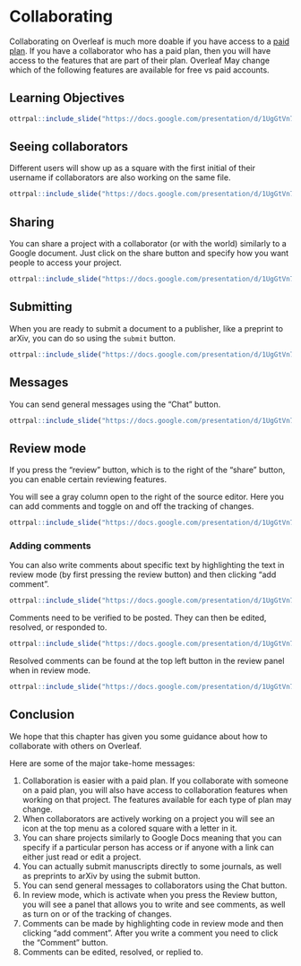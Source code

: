 # Collaborating

Collaborating on Overleaf is much more doable if you have access to a [paid plan](https://www.overleaf.com/user/subscription/plans). If you have a collaborator who has a paid plan, then you will have access to the features that are part of their plan. Overleaf May change which of the following features are available for free vs paid accounts. 


## Learning Objectives

```r
ottrpal::include_slide("https://docs.google.com/presentation/d/1UgGtVn7RsqdQ4pJxDk_dueSyREHcH-uWTNAT27E2mG8/edit#slide=id.g1d07d88c199_0_136")
```

## Seeing collaborators

Different users will show up as a square with the first initial of their username if collaborators are also working on the same file. 



```r
ottrpal::include_slide("https://docs.google.com/presentation/d/1UgGtVn7RsqdQ4pJxDk_dueSyREHcH-uWTNAT27E2mG8/edit#slide=id.g1c917691280_100_19")
```

## Sharing

You can share a project with a collaborator (or with the world) similarly to a Google document. Just click on the share button and specify how you want people to access your project.

```r
ottrpal::include_slide("https://docs.google.com/presentation/d/1UgGtVn7RsqdQ4pJxDk_dueSyREHcH-uWTNAT27E2mG8/edit#slide=id.g1c917691280_100_28")
```


## Submitting

When you are ready to submit a document to a publisher, like a preprint to arXiv, you can do so using the `submit` button.

```r
ottrpal::include_slide("https://docs.google.com/presentation/d/1UgGtVn7RsqdQ4pJxDk_dueSyREHcH-uWTNAT27E2mG8/edit#slide=id.g1c917691280_100_47")
```

## Messages

You can send general messages using the "Chat" button.

```r
ottrpal::include_slide("https://docs.google.com/presentation/d/1UgGtVn7RsqdQ4pJxDk_dueSyREHcH-uWTNAT27E2mG8/edit#slide=id.g1c917691280_100_47")
```


## Review mode

If you press the "review" button, which is to the right of the "share" button, you can enable certain reviewing features.

You will see a gray column open to the right of the source editor. Here you can add comments and toggle on and off the tracking of changes.

```r
ottrpal::include_slide("https://docs.google.com/presentation/d/1UgGtVn7RsqdQ4pJxDk_dueSyREHcH-uWTNAT27E2mG8/edit#slide=id.g1c917691280_100_58")
```

### Adding comments

You can also write comments about specific text by highlighting the text in review mode (by first pressing the review button) and then clicking "add comment".

```r
ottrpal::include_slide("https://docs.google.com/presentation/d/1UgGtVn7RsqdQ4pJxDk_dueSyREHcH-uWTNAT27E2mG8/edit#slide=id.g1c917691280_100_63")
```

Comments need to be verified to be posted. They can then be edited, resolved, or responded to.

```r
ottrpal::include_slide("https://docs.google.com/presentation/d/1UgGtVn7RsqdQ4pJxDk_dueSyREHcH-uWTNAT27E2mG8/edit#slide=id.g1c917691280_100_69")
```


Resolved comments can be found at the top left button in the review panel when in review mode.

```r
ottrpal::include_slide("https://docs.google.com/presentation/d/1UgGtVn7RsqdQ4pJxDk_dueSyREHcH-uWTNAT27E2mG8/edit#slide=id.g1c917691280_100_53")
```

## Conclusion

We hope that this chapter has given you some guidance about how to collaborate with others on Overleaf.

Here are some of the major take-home messages:

1. Collaboration is easier with a paid plan. If you collaborate with someone on a paid plan, you will also have access to collaboration features when working on that project. The features available for each type of plan may change.
1. When collaborators are actively working on a project you will see an icon at the top menu as a colored square with a letter in it.
1. You can share projects similarly to Google Docs meaning that you can specify if a particular person has access or if anyone with a link can either just read or edit a project.
1. You can actually submit manuscripts directly to some journals, as well as preprints to arXiv by using the submit button. 
1. You can send general messages to collaborators using the Chat button.
1. In review mode, which is activate when you press the Review button, you will see a panel that allows you to write and see comments, as well as turn on or of the tracking of changes.
1. Comments can be made by highlighting code in review mode and then clicking "add comment". After you write a comment you need to click the "Comment" button.
1. Comments can be edited, resolved, or replied to.

